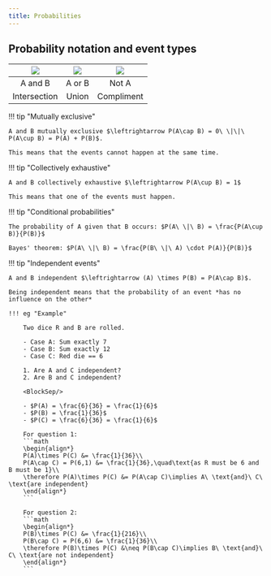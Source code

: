 ```yaml
---
title: Probabilities
---
```



## Probability notation and event types

| ![](../../../public/img/IIMT2641/AND.png) | ![](../../../public/img/IIMT2641/OR.png) | ![](../../../public/img/IIMT2641/NOT.png) | 
| :---: | :---: | :---: |
| A and B | A or B | Not A |
| Intersection | Union | Compliment |

!!! tip "Mutually exclusive"

    A and B mutually exclusive $\leftrightarrow P(A\cap B) = 0\ \|\|\ P(A\cup B) = P(A) + P(B)$.

    This means that the events cannot happen at the same time.

!!! tip "Collectively exhaustive"
    
    A and B collectively exhaustive $\leftrightarrow P(A\cup B) = 1$

    This means that one of the events must happen.

!!! tip "Conditional probabilities"

    The probability of A given that B occurs: $P(A\ \|\ B) = \frac{P(A\cup B)}{P(B)}$

    Bayes' theorem: $P(A\ \|\ B) = \frac{P(B\ \|\ A) \cdot P(A)}{P(B)}$


!!! tip "Independent events"

    A and B independent $\leftrightarrow (A) \times P(B) = P(A\cap B)$.

    Being independent means that the probability of an event *has no influence on the other*

    !!! eg "Example"

        Two dice R and B are rolled.

        - Case A: Sum exactly 7
        - Case B: Sum exactly 12
        - Case C: Red die == 6

        1. Are A and C independent? 
        2. Are B and C independent?

        <BlockSep/>

        - $P(A) = \frac{6}{36} = \frac{1}{6}$
        - $P(B) = \frac{1}{36}$
        - $P(C) = \frac{6}{36} = \frac{1}{6}$

        For question 1:
        ```math
        \begin{align*}
        P(A)\times P(C) &= \frac{1}{36}\\
        P(A\cap C) = P(6,1) &= \frac{1}{36},\quad\text{as R must be 6 and B must be 1}\\
        \therefore P(A)\times P(C) &= P(A\cap C)\implies A\ \text{and}\ C\ \text{are independent}
        \end{align*}
        ```

        For question 2:
        ```math
        \begin{align*}
        P(B)\times P(C) &= \frac{1}{216}\\
        P(B\cap C) = P(6,6) &= \frac{1}{36}\\
        \therefore P(B)\times P(C) &\neq P(B\cap C)\implies B\ \text{and}\ C\ \text{are not independent}
        \end{align*}
        ```



